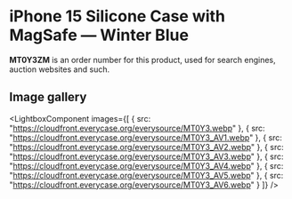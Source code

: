 
# iPhone 15 Silicone Case with MagSafe — Winter Blue

<Callout type='info' emoji='👉🏻'>**MT0Y3ZM** is an order number for this product, used for search engines, auction websites and such.</Callout>

## Image gallery

<LightboxComponent
    images={[
      {
        src: "https://cloudfront.everycase.org/everysource/MT0Y3.webp"
      },
      {
        src: "https://cloudfront.everycase.org/everysource/MT0Y3_AV1.webp"
      },
      {
        src: "https://cloudfront.everycase.org/everysource/MT0Y3_AV2.webp"
      },
      {
        src: "https://cloudfront.everycase.org/everysource/MT0Y3_AV3.webp"
      },
      {
        src: "https://cloudfront.everycase.org/everysource/MT0Y3_AV4.webp"
      },
      {
        src: "https://cloudfront.everycase.org/everysource/MT0Y3_AV5.webp"
      },
      {
        src: "https://cloudfront.everycase.org/everysource/MT0Y3_AV6.webp"
      }
    ]}
  />

